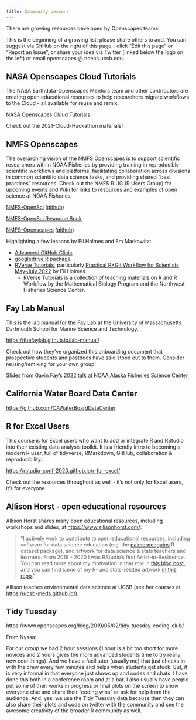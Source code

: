 ```yaml
---
title: Community Lessons
---
```


There are growing resources developed by Openscapes teams! 

This is the beginning of a growing list; please share others to add. You can suggest via GitHub on the right of this page - click "Edit this page" or "Report an Issue", or share your idea via Twitter (linked below the logo on the left) or email openscapes @ nceas.ucsb.edu. 

## NASA Openscapes Cloud Tutorials

The NASA Earthdata-Openscapes Mentors team and other contributors are creating open educational resources to help researchers migrate workflows to the Cloud - all available for reuse and remix.

[NASA Openscapes Cloud Tutorials](https://nasa-openscapes.github.io/cookbook-navbar-page.html)

Check out the 2021-Cloud-Hackathon materials!

## NMFS Openscapes 

The overarching vision of the NMFS Openscapes is to support scientific researchers within NOAA Fisheries by providing training in reproducible scientific workflows and platforms, facilitating collaboration across divisions in common scientific data science tasks, and providing shared "best practices" resources. Check out the NMFS R UG (R Users Group) for upcoming events and Wiki for links to resources and examples of open science at NOAA Fisheries.

[NMFS-OpenSci](https://nmfs-opensci.github.io/) ([github](https://github.com/nmfs-opensci))

[NMFS-OpenSci Resource Book](https://nmfs-opensci.github.io/ResourceBook)

[NMFS-Openscapes](https://nmfs-openscapes.github.io) ([github](https://github.com/nmfs-openscapes))

Highlighting a few lessons by Eli Holmes and Em Markowitz:

- [Advanced GitHub Clinic](https://github.com/Openscapes/2021-noaa-nmfs/blob/main/adv-github-clinic/agenda2.md)
- [googledrive R package](https://github.com/nmfs-openscapes/GoogleDrive1#overview)
- [RVerse Tutorials](https://rverse-tutorials.github.io/), particularly [Practical R+Git Workflow for Scientists May-July 2022](https://rverse-tutorials.github.io/RWorkflow-NWFSC-2022/) by Eli Holmes
  - RVerse Tutorials is a collection of teaching materials on R and R Workflow by the Mathematical Biology Program and the Northwest Fisheries Science Center.

## Fay Lab Manual

This is the lab manual for the Fay Lab at the University of Massachusetts Dartmouth School for Marine Science and Technology.

<https://thefaylab.github.io/lab-manual/> 

Check out how they've organized this onboarding document that prospective students and postdocs have said stood out to them. Consider reusing/remixing for your own group!

[Slides from Gavin Fay's 2022 talk at NOAA Alaska Fisheries Science Center](https://docs.google.com/presentation/d/1c624mH3md8pQHiP6rJ7HPuhxDLgNB7xvONDZlUM3f64/edit#slide=id.gb6050dd30d_0_0)

## California Water Board Data Center

<https://github.com/CAWaterBoardDataCenter>

## R for Excel Users

This course is for Excel users who want to add or integrate R and RStudio into their existing data analysis toolkit. It is a friendly intro to becoming a modern R user, full of tidyverse, RMarkdown, GitHub, collaboration & reproducibility.

<https://rstudio-conf-2020.github.io/r-for-excel/>

Check out the resources throughout as well - it's not only for Excel users, it's for everyone.


## Allison Horst - open educational resources

Allison Horst shares many open educational resources, including workshops and slides, at <https://www.allisonhorst.com/>: 

>"I actively work to contribute to open educational resources, including software for data science education (e.g. the [palmerpenguins](https://allisonhorst.github.io/palmerpenguins/) R dataset package), and artwork for data science & stats teachers and learners. From 2019 - 2020 I was RStudio’s first Artist-in-Residence. You can read more about my motivation in that role in [this blog post](https://www.rstudio.com/blog/artist-in-residence/), and you can find some of my R- and stats-related artwork [in this repo](https://github.com/allisonhorst/stats-illustrations)."

Allison teaches environmental data science at UCSB (see her courses at <https://ucsb-meds.github.io/>).


## Tidy Tuesday

https://www.openscapes.org/blog/2019/05/02/tidy-tuesday-coding-club/

From Nyssa: 

For our group we had 2 hour sessions (1 hour is a bit too short for more novices and 2 hours gives the more advanced students time to try really new cool things). And we have a facilitator (usually me) that just checks in with the crew every few minutes and helps when students get stuck. But, it is very informal in that everyone just shows up and codes and chats. I have done this both in a conference room and at a bar. I also usually have people put some of their works in progress or final plots on the screen to show everyone else and share their "coding wins" or ask for help from the audience. And, yes, we use the Tidy Tuesday data because then they can also share their plots and code on twitter with the community and see the awesome creativity of the broader R community as well.
